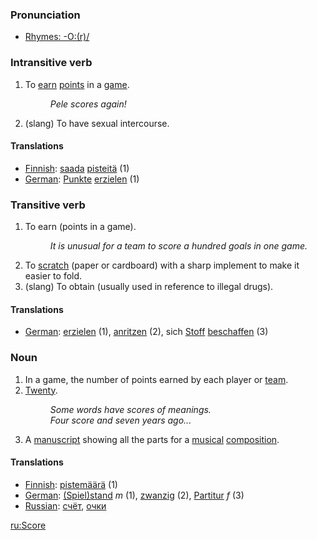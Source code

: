 ===Pronunciation===
*[[Rhymes:English:-O:(r)/|Rhymes: -O:(r)/]]

===Intransitive verb===

# To [[earn]] [[point]]s in a [[game]].
#: ''Pele scores again!''
# (slang) To have sexual intercourse.

====Translations====
*[[Finnish]]: [[saada]] [[pisteitä]] (1)
*[[German]]: [[Punkt]]e [[erzielen]] (1)

===Transitive verb===

# To earn (points in a game).
#: ''It is unusual for a team to score a hundred goals in one game.''
# To [[scratch]] (paper or cardboard) with a sharp implement to make it easier to fold.
# (slang) To obtain (usually used in reference to illegal drugs).

====Translations====
*[[German]]: [[erzielen]] (1), [[anritzen]] (2), sich [[Stoff]] [[beschaffen]] (3)

===Noun===

# In a game, the number of points earned by each player or [[team]].
# [[Twenty]].
#: ''Some words have scores of meanings.''
#: ''Four score and seven years ago...''
# A [[manuscript]] showing all the parts for a [[musical]] [[composition]].

====Translations====
*[[Finnish]]: [[pistemäärä]] (1)
*[[German]]: [[Spielstand|(Spiel)stand]] ''m'' (1), [[zwanzig]] (2), [[Partitur]] ''f'' (3)
*[[Russian]]: [[счёт]], [[очки]]

[[ru:Score]]